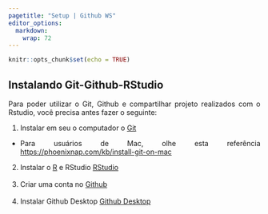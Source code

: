 ```yaml
---
pagetitle: "Setup | Github WS"
editor_options: 
  markdown: 
    wrap: 72
---
```

<style>
body {
text-align: justify}
</style>


```r
knitr::opts_chunk$set(echo = TRUE)
```

##  Instalando Git-Github-RStudio 

Para poder utilizar o Git, Github e compartilhar projeto realizados com o Rstudio, você precisa antes fazer o seguinte:  

1. Instalar em seu o computador o [Git](https://git-scm.com/)\
* Para usuários de Mac, olhe esta referência  [https://phoenixnap.com/kb/install-git-on-mac](https://phoenixnap.com/kb/install-git-on-mac)
\
2. Instalar o [R](https://cran.r-project.org/) e RStudio [RStudio](https://www.rstudio.com/)\
\
3. Criar uma conta no [Github](https://github.com/)\
\
4. Instalar Github Desktop [Github Desktop](https://desktop.github.com/) 
<br><br>



  